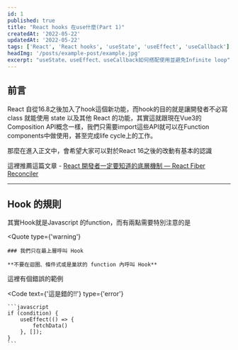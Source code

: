 ```yaml
---
id: 1
published: true
title: "React hooks 在use什麼(Part 1)"
createdAt: '2022-05-22'
updatedAt: '2022-05-22'
tags: ['React', 'React hooks', 'useState', 'useEffect', 'useCallback']
headImg: '/posts/example-post/example.jpg'
excerpt: "useState、useEffect、useCallback如何搭配使用並避免Infinite loop"
---
```


## 前言

React 自從16.8之後加入了hook這個新功能，而hook的目的就是讓開發者不必寫 class 就能使用 state 以及其他 React 的功能，其實這就跟現在Vue3的Composition API概念一樣，我們只需要import這些API就可以在Function components中做使用，甚至完成life cycle上的工作。

那麼在進入正文中，會希望大家可以對於React 16之後的改動有基本的認識

這裡推薦這篇文章 - [React 開發者一定要知道的底層機制 — React Fiber Reconciler]( https://medium.com/starbugs/react-%E9%96%8B%E7%99%BC%E8%80%85%E4%B8%80%E5%AE%9A%E8%A6%81%E7%9F%A5%E9%81%93%E7%9A%84%E5%BA%95%E5%B1%A4%E6%9E%B6%E6%A7%8B-react-fiber-c3ccd3b047a1)

---

## Hook 的規則

其實Hook就是Javascript 的function，而有兩點需要特別注意的是

<Quote
    type={'warning'}
>
    ### 我們只在最上層呼叫 Hook

    **不要在迴圈、條件式或是巢狀的 function 內呼叫 Hook**
</Quote>

這裡有個錯誤的範例

<Code
    text={'這是錯的!!'}
    type={'error'}
>
    ```javascript
    if (condition) {
        useEffect(() => {
            fetchData()
        }, []);
    }
    ```
</Code>
